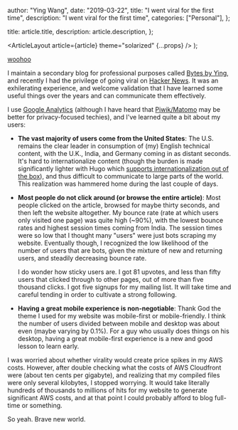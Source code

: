 
  author: "Ying Wang",
  date: "2019-03-22",
  title: "I went viral for the first time",
  description: "I went viral for the first time",
  categories: ["Personal"],
};

  title: article.title,
  description: article.description,
};

  <ArticleLayout article={article} theme="solarized" {...props} />
);

[woohoo](/img/posts/2019/03/22/i_went_viral_1.png)

I maintain a secondary blog for professional purposes called [Bytes by
Ying](https://bytes.yingw787.com), and recently I had the privilege of going
viral on [Hacker News](https://news.ycombinator.com). It was an exhilerating
experience, and welcome validation that I have learned some useful things over
the years and can communicate them effectively.

I use [Google Analytics](https://marketingplatform.google.com/about/analytics/)
(although I have heard that [Piwik/Matomo](https://matomo.org/) may be better
for privacy-focused techies), and I've learned quite a bit about my users:

- **The vast majority of users come from the United States**: The U.S. remains
  the clear leader in consumption of (my) English technical content, with the
  U.K., India, and Germany coming in as distant seconds. It's hard to
  internationalize content (though the burden is made significantly lighter with
  Hugo which [supports internationalization out of the
  box](https://gohugo.io/content-management/multilingual/)), and thus difficult
  to communicate to large parts of the world. This realization was hammered home
  during the last couple of days.

- **Most people do not click around (or browse the entire article)**: Most
  people clicked on the article, browsed for maybe thirty seconds, and then left
  the website altogether. My bounce rate (rate at which users only visited one
  page) was quite high (~90%), with the lowest bounce rates and highest session
  times coming from India. The session times were so low that I thought many
  "users" were just bots scraping my website. Eventually though, I recognized
  the low likelihood of the number of users that are bots, given the mixture of
  new and returning users, and steadily decreasing bounce rate.

  I do wonder how sticky users are. I got 81 upvotes, and less than fifty users
  that clicked through to other pages, out of more than five thousand clicks. I
  got five signups for my mailing list. It will take time and careful tending in
  order to cultivate a strong following.

- **Having a great mobile experience is non-negotiable**: Thank God the theme I
  used for my website was mobile-first or mobile-friendly. I think the number of
  users divided between mobile and desktop was about even (maybe varying by
  0.1%). For a guy who usually does things on his desktop, having a great
  mobile-first experience is a new and good lesson to learn early.

I was worried about whether virality would create price spikes in my AWS costs.
However, after double checking what the costs of AWS Cloudfront were (about ten
cents per gigabyte), and realizing that my compiled files were only several
kilobytes, I stopped worrying. It would take literally hundreds of thousands to
millions of hits for my website to generate significant AWS costs, and at that
point I could probably afford to blog full-time or something.

So yeah. Brave new world.
